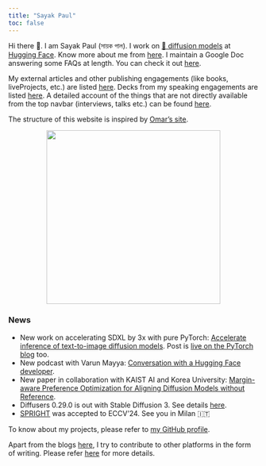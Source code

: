 ```yaml
---
title: "Sayak Paul"
toc: false
---
```


Hi there 👋. I am Sayak Paul (সায়ক পাল). I work on [🧨 diffusion models](https://hf.co/docs/diffusers) at [Hugging Face](https://hf.co). Know more about me
from [here](https://sayak.dev/about). I maintain a Google Doc answering some FAQs at length. You can check it out [here](https://bit.ly/sayak-faqs). 

My external articles and other publishing engagements (like books, liveProjects, etc.) are listed [here](pages/authoring.qmd). Decks
from my speaking engagements are listed [here](pages/talksseminarsworkshops.qmd). A detailed account of the things that are not
directly available from the top navbar (interviews, talks etc.) can be found [here](pages/resources.qmd).

The structure of this website is inspired by [Omar's site](https://osanseviero.github.io/hackerllama/).

<center>
<img src="posts/carted_headshot.jpg" width=350/>
</center>

### News

- New work on accelerating SDXL by 3x with pure PyTorch: [Accelerate inference of text-to-image diffusion models](https://github.com/huggingface/diffusion-fast). Post is [live on the PyTorch blog](https://pytorch.org/blog/accelerating-generative-ai-3/) too. 
- New podcast with Varun Mayya: [Conversation with a Hugging Face developer](https://www.youtube.com/watch?v=IlIhykPDesE).
- New paper in collaboration with KAIST AI and Korea University: [Margin-aware Preference Optimization for Aligning Diffusion Models without Reference](https://mapo-t2i.github.io/).
- Diffusers 0.29.0 is out with Stable Diffusion 3. See details [here](https://huggingface.co/blog/sd3). 
- [SPRIGHT](https://spright-t2i.github.io/) was accepted to ECCV'24. See you in Milan 🇮🇹

To know about my projects, please refer to [my GitHub profile](https://github.com/sayakpaul). 

Apart from the blogs [here](blog.qmd), I try to contribute to other platforms in the form of writing. Please refer [here](https://sayak.dev/authoring)
for more details.
